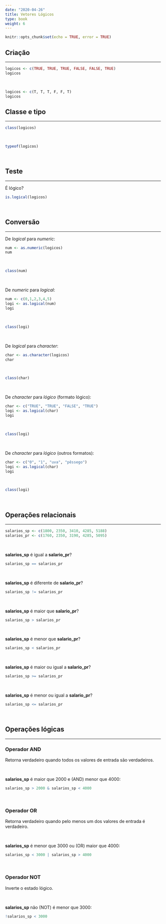 ```yaml
---
date: "2020-04-26"
title: Vetores Lógicos
type: book
weight: 6
---
```


```r
knitr::opts_chunk$set(echo = TRUE, error = TRUE)
```

## Criação

<hr>

```r
logicos <- c(TRUE, TRUE, TRUE, FALSE, FALSE, TRUE)
logicos
```

<br>

```r
logicos <- c(T, T, T, F, F, T)
logicos
```

## Classe e tipo

<hr>

```r
class(logicos)
```

<br>

```r
typeof(logicos)
```

<br>

## Teste

<hr>

É lógico?
```r
is.logical(logicos)
```

<br>

## Conversão

<hr>

De <i>logical</i> para <i>numeric</i>:
```r
num <- as.numeric(logicos)
num
```

<br>

```r
class(num)
```

<br>

De <i>numeric</i> para <i>logical</i>:
```r
num <- c(0,1,2,3,4,5)
logi <- as.logical(num)
logi
```

<br>

```r
class(logi)
```

<br>

De <i>logical</i> para <i>character</i>:
```r
char <- as.character(logicos)
char
```

<br>

```r
class(char)
```

<br>

De <i>character</i> para <i>lógico</i> (formato lógico):
```r
char <- c("TRUE", "TRUE", "FALSE", "TRUE")
logi <- as.logical(char)
logi
```

<br>

```r
class(logi)
```

<br>

De <i>character</i> para <i>lógico</i> (outros formatos):
```r
char <- c("0", "1", "uva", "pêssego")
logi <- as.logical(char)
logi
```

<br>

```r
class(logi)
```

<br>

## Operações relacionais

<hr>

```r
salarios_sp <- c(1800, 2350, 3410, 4285, 5188)
salarios_pr <- c(1760, 2350, 3190, 4285, 5095)
```

<br>

<b>salarios_sp</b> é igual a <b>salario_pr</b>?
```r
salarios_sp == salarios_pr
```


<br>

<b>salarios_sp</b> é diferente de <b>salario_pr</b>?
```r
salarios_sp != salarios_pr
```

<br>

<b>salarios_sp</b> é maior que <b>salario_pr</b>?
```r
salarios_sp > salarios_pr
```

<br>

<b>salarios_sp</b> é menor que <b>salario_pr</b>?
```r
salarios_sp < salarios_pr
```

<br>

<b>salarios_sp</b> é maior ou igual a <b>salario_pr</b>?
```r
salarios_sp >= salarios_pr
```

<br>

<b>salarios_sp</b> é menor ou igual a <b>salario_pr</b>?
```r
salarios_sp <= salarios_pr
```

<br>

## Operações lógicas

<hr>

### Operador AND

Retorna verdadeiro quando todos os valores de entrada são verdadeiros.

<br>

<b>salarios_sp</b> é maior que 2000 e (AND) menor que 4000:
```r
salarios_sp > 2000 & salarios_sp < 4000
```

<br>

### Operador OR

Retorna verdadeiro quando pelo menos um dos valores de entrada é verdadeiro.

<br>

<b>salarios_sp</b> é menor que 3000 ou (OR) maior que 4000:
```r
salarios_sp < 3000 | salarios_sp > 4000
```

<br>

### Operador NOT

Inverte o estado lógico.

<br>

<b>salarios_sp</b> não (NOT) é menor que 3000:
```r
!salarios_sp < 3000 
```